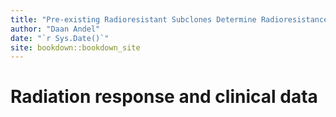 ```yaml
--- 
title: "Pre-existing Radioresistant Subclones Determine Radioresistance in Rectal Cancer Organoids"
author: "Daan Andel"
date: "`r Sys.Date()`"
site: bookdown::bookdown_site
---
```


# Radiation response and clinical data

